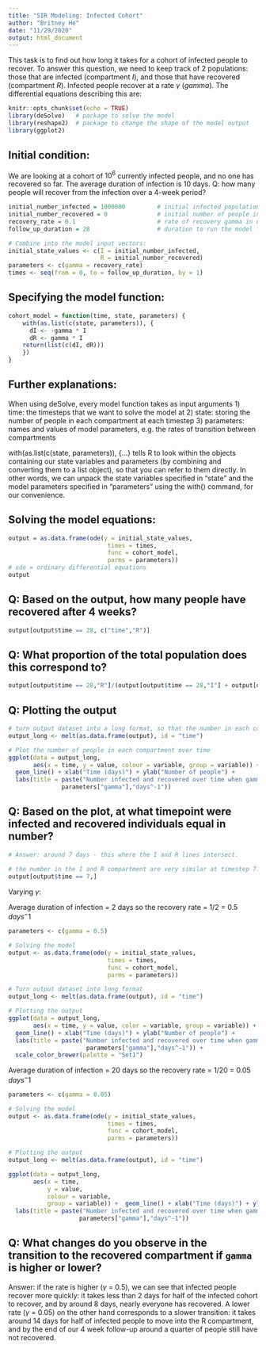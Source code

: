 ```yaml
---
title: "SIR Modeling: Infected Cohort"
author: "Britney He"
date: "11/29/2020"
output: html_document
---
```

This task is to find out how long it takes for a cohort of infected people to recover. 
To answer this question, we need to keep track of 2 populations: 
those that are infected (compartment $I$), and those that have recovered (compartment $R$). 
Infected people recover at a rate $\gamma$ (*gamma*). The differential equations describing this are:

\begin{align}
\frac{dI}{dt} & = -\gamma I \\
\frac{dR}{dt} & = \gamma I
\end{align}

```r
knitr::opts_chunk$set(echo = TRUE)
library(deSolve)   # package to solve the model
library(reshape2)  # package to change the shape of the model output
library(ggplot2)   
```

## Initial condition:
We are looking at a cohort of $10^6$ currently infected people, and no one has recovered so far. The average duration of infection is 10 days.
Q: how many people will recover from the infection over a 4-week period?

```r
initial_number_infected = 1000000         # initial infected population size
initial_number_recovered = 0              # initial number of people in the recovered state
recovery_rate = 0.1                       # rate of recovery gamma in units of days^-1
follow_up_duration = 28                   # duration to run the model for in units of days

# Combine into the model input vectors:
initial_state_values <- c(I = initial_number_infected, 
                          R = initial_number_recovered)  
parameters <- c(gamma = recovery_rate)  
times <- seq(from = 0, to = follow_up_duration, by = 1) 
```

## Specifying the model function:
```r
cohort_model = function(time, state, parameters) {   
    with(as.list(c(state, parameters)), {  
      dI <- -gamma * I
      dR <- gamma * I
    return(list(c(dI, dR)))                           
    })
}
```

## Further explanations:
When using deSolve, every model function takes as input arguments
1) time: the timesteps that we want to solve the model at
2) state: storing the number of people in each compartment at each timestep
3) parameters: names and values of model parameters, e.g. the rates of transition between compartments

with(as.list(c(state, parameters)), {...} tells R to look within the objects containing our state variables and parameters (by combining and converting them to a list object), so that you can refer to them directly. 
In other words, we can unpack the state variables specified in "state" and the model parameters specified in "parameters" using the with() command, for our convenience.

## Solving the model equations:
```r
output = as.data.frame(ode(y = initial_state_values, 
                            times = times, 
                            func = cohort_model,
                            parms = parameters))
# ode = ordinary differential equations
output
```

## Q: Based on the output, how many people have recovered after 4 weeks?
```r
output[output$time == 28, c("time","R")]  
```


## Q: What proportion of the total population does this correspond to?
```r
output[output$time == 28,"R"]/(output[output$time == 28,"I"] + output[output$time == 28,"R"])
```

## Q: Plotting the output
```r
# turn output dataset into a long format, so that the number in each compartment at each timestep are all in the same column
output_long <- melt(as.data.frame(output), id = "time")                  

# Plot the number of people in each compartment over time
ggplot(data = output_long,          
       aes(x = time, y = value, colour = variable, group = variable)) +  
  geom_line() + xlab("Time (days)") + ylab("Number of people") +                    
  labs(title = paste("Number infected and recovered over time when gamma =",
               parameters["gamma"],"days^-1")) 
```


## Q: Based on the plot, at what timepoint were infected and recovered individuals equal in number?
```r
# Answer: around 7 days - this where the I and R lines intersect.

# the number in the I and R compartment are very similar at timestep 7.
output[output$time == 7,]
```


Varying $\gamma$: 

Average duration of infection = 2 days so the recovery rate = 1/2 = 0.5 $days^−1$

```r
parameters <- c(gamma = 0.5)

# Solving the model
output <- as.data.frame(ode(y = initial_state_values, 
                            times = times, 
                            func = cohort_model,
                            parms = parameters))

# Turn output dataset into long format
output_long <- melt(as.data.frame(output), id = "time")   

# Plotting the output
ggplot(data = output_long,       
       aes(x = time, y = value, color = variable, group = variable)) +  
  geom_line() + xlab("Time (days)") + ylab("Number of people") +
  labs(title = paste("Number infected and recovered over time when gamma =",
                      parameters["gamma"],"days^−1")) + 
  scale_color_brewer(palette = "Set1")
```

Average duration of infection = 20 days so the recovery rate = 1/20 = 0.05 $days^−1$
```r
parameters <- c(gamma = 0.05)

# Solving the model
output <- as.data.frame(ode(y = initial_state_values, 
                            times = times, 
                            func = cohort_model,
                            parms = parameters))

# Plotting the output
output_long <- melt(as.data.frame(output), id = "time") 

ggplot(data = output_long,                                 
       aes(x = time, 
           y = value, 
           colour = variable, 
           group = variable)) +  geom_line() + xlab("Time (days)") + ylab("Number of people") +    
  labs(title = paste("Number infected and recovered over time when gamma =",
                    parameters["gamma"],"days^-1")) 
```

## Q: What changes do you observe in the transition to the recovered compartment if `gamma` is higher or lower?
Answer: if the rate is higher ($\gamma$ = 0.5), we can see that infected people recover more quickly: it takes less than 2 days for half of the infected cohort to recover, and by around 8 days, nearly everyone has recovered. A lower rate ($\gamma$ = 0.05) on the other hand corresponds to a slower transition: it takes around 14 days for half of infected people to move into the R compartment, and by the end of our 4 week follow-up around a quarter of people still have not recovered.